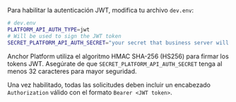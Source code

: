 Para habilitar la autenticación JWT, modifica tu archivo `dev.env`:

<CodeExample>

```bash
# dev.env
PLATFORM_API_AUTH_TYPE=jwt
# Will be used to sign the JWT token
SECRET_PLATFORM_API_AUTH_SECRET="your secret that business server will use"
```

</CodeExample>

Anchor Platform utiliza el algoritmo HMAC SHA-256 (HS256) para firmar los tokens JWT. Asegúrate de que `SECRET_PLATFORM_API_AUTH_SECRET` tenga al menos 32 caracteres para mayor seguridad.

Una vez habilitado, todas las solicitudes deben incluir un encabezado `Authorization` válido con el formato `Bearer <JWT token>`.
